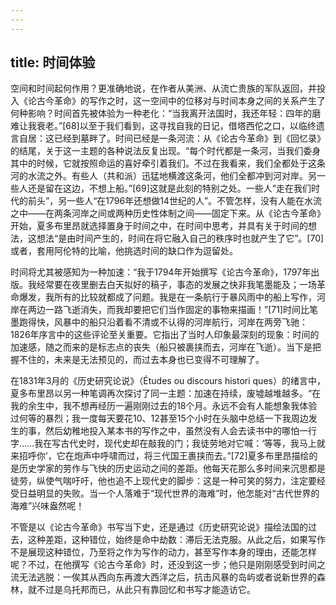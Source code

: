 ```yaml
---
---
---
```

title: 时间体验
---




空间和时间起何作用？更准确地说，在作者从美洲、从流亡贵族的军队返回，并投入《论古今革命》的写作之时，这一空间中的位移对与时间本身之间的关系产生了何种影响？时间首先被体验为一种老化：“当我离开法国时，我还年轻：四年的磨难让我衰老。”[68]以至于我们看到，这寻找自我的日记，借塔西佗之口，以临终遗言自居：这已经到墓畔了。时间已经是一条河流：从《论古今革命》到《回忆录》的结尾，关于这一主题的各种说法反复出现。“每个时代都是一条河，当我们委身其中的时候，它就按照命运的喜好牵引着我们。不过在我看来，我们全都处于这条河的水流之外。有些人（共和派）迅猛地横渡这条河，他们全都冲到河对岸。另一些人还是留在这边，不想上船。”[69]这就是此刻的特别之处。一些人“走在我们时代的前头”，另一些人“在1796年还想做14世纪的人”。不管怎样，没有人能在水流之中——在两条河岸之间或两种历史性体制之间——固定下来。从《论古今革命》开始，夏多布里昂就选择置身于时间之中，在时间中思考，并具有关于时间的想法，这想法“是由时间产生的，时间在将它融入自己的秩序时也就产生了它”。[70]或者，套用阿伦特的比喻，他挑选时间的缺口作为逗留处。

时间将尤其被感知为一种加速：“我于1794年开始撰写《论古今革命》，1797年出版。我经常要在夜里删去白天拟好的稿子，事态的发展之快非我笔墨能及；一场革命爆发，我所有的比较就都成了问题。我是在一条航行于暴风雨中的船上写作，河岸在两边一路飞逝消失，而我却要把它们当作固定的事物来描画！”[71]时间比笔墨跑得快，风暴中的船只沿着看不清或不认得的河岸航行，河岸在两旁飞驰：1826年序言中的这些评论至关重要。它指出了当时人印象最深刻的现象：时间的加速感，随之而来的是标志点的丧失（船只被裹挟而去，河岸在飞逝）。当下是把握不住的，未来是无法预见的，而过去本身也已变得不可理解了。

在1831年3月的《历史研究论说》（Études ou discours histori ques）的绪言中，夏多布里昂以另一种笔调再次探讨了同一主题：加速在持续，废墟越堆越多。“在我的余生中，我不想再经历一遍刚刚过去的18个月。永远不会有人能想象我体验过何等的暴烈；我一度每天要花10、12甚至15个小时在头脑中总结一下我周边发生的事，然后幼稚地投入某本书的写作之中，虽然没有人会去读书中的哪怕一行字……我在写古代史时，现代史却在敲我的门；我徒劳地对它喊：‘等等，我马上就来招呼你’，它在炮声中呼啸而过，将三代国王裹挟而去。”[72]夏多布里昂描绘的是历史学家的劳作与飞快的历史运动之间的差距。他每天花那么多时间来沉思都是徒劳，纵使气喘吁吁，他也追不上现代史的脚步：这是一种可笑的努力，注定要经受日益明显的失败。当一个人落难于“现代世界的海难”时，他怎能对“古代世界的海难”兴味盎然呢！

不管是以《论古今革命》书写当下史，还是通过《历史研究论说》描绘法国的过去，这种差距，这种错位，始终是命中劫数：滞后无法克服。从此之后，如果写作不是展现这种错位，乃至将之作为写作的动力，甚至写作本身的理由，还能怎样呢？不过，在他撰写《论古今革命》时，还没到这一步；他只是刚刚感受到时间之流无法逃脱：一俟其从西向东再渡大西洋之后，抗击风暴的岛屿或者说新世界的森林，就不过是乌托邦而已，从此只有靠回忆和书写才能造访它。